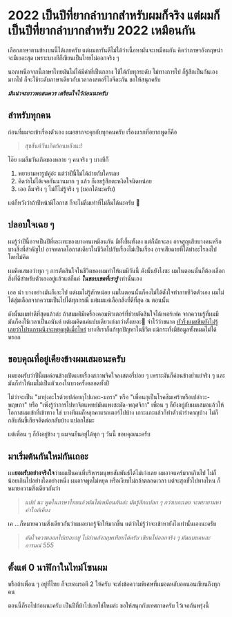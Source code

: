 # 2022 เป็นปีที่ยากลำบากสำหรับผมก็จริง แต่ผมก็เป็นปีที่ยากลำบากสำหรับ 2022 เหมือนกัน

เลือกภาษาตามข้างบนนี้ได้เลยครับ แต่ผมการันตีไม่ได้ว่าเนื้อหามันจะเหมือนกัน
คิดว่าภาษาอังกฤษน่าจะมีเยอะสุด เพราะบางทีก็เขียนเป็นไทยไม่ออกจริง ๆ

นอกเหนือจากนี้ภาษาไทยมันไม่ได้มีคำที่เป็นกลาง ใช้ได้กับทุกระดับ ไม่ทางการไป ก็รู้สึกเป็นกันเองมากไป
ก็จะใช้ระดับภาษาเดียวกับเวลาลงสตอรี่ไอจีละกัน
ขอให้สนุกครับ

**_มันน่าจะยาวพอสมควร เตรียมใจไว้ก่อนนะครับ_**

## สำหรับทุกคน

ก่อนที่ผมจะเข้าเรื่องตัวเอง ผมอยากจะคุยกับทุกคนครับ
เรื่องแรกที่อยากพูดก็คือ

> สุขสันต์วันเกิดย้อนหลังนะ!

โอ๊ย ผมลืมวันเกิดของหลาย ๆ คนจริง ๆ บางทีก็

1. พยายามหารูปคู่อ่ะ แต่ว่าปีนี้ไม่ได้ถ่ายกับใครเลย
2. คิดว่าไม่ได้เจอกันนานมาก ๆ แล้ว ก็เลยรู้สึกตะหงิดใจนิดหน่อย
3. เออ ลืมจริง ๆ ไม่ก็ไม่รู้จริง ๆ (บอกได้นะครับ)

แต่ก็หวังว่าถ้าปีหน้ามีโอกาส ก็จะไม่ลืมเท่าที่ไม่ลืมได้นะครับ 🫡

## ปลอบใจเฉย ๆ

ผมรู้ว่าปีนี้อาจเป็นปีที่เละเทะของบางคนเหมือนกัน มีทั้งขึ้นทั้งลง แต่ก็มักจะลง
อาจสูญเสียบางคนหรือบางสิ่งที่สำคัญไป
อาจพลาดโอกาสเดียวในชีวิตไปกับเรื่องไม่เป็นเรื่อง
อาจเสียดายที่ได้ทำอะไรลงไปโดยไม่คิด

ผมคิดเสมอว่าทุก ๆ การตัดสินใจในชีวิตของผมทำให้ผมมีวันนี้
ดังนั้นยังไงซะ ผมในตอนนั้นก็ต้องเลือกสิ่งที่ดีสำหรับตัวเองอยู่แล้วแต่ก็แค่ **_ในขอบเขตที่เรารู้_** เท่านั้นเอง

เออ น่า บางอย่างมันก็เละไป แต่ผมไม่รู้สักหน่อย ผมในตอนนั้นก็คงไม่ได้ตั้งใจทำลายชีวิตตัวเอง
ผมไม่ได้สุ่มเลือกจากความเป็นไปได้ทุกกรณี แต่ผมแค่เลือกสิ่งที่ดีที่สุด ณ ตอนนั้น

ดังนั้นผมทำดีที่สุดแล้วล่ะ ถ้าสมมติมีเครื่องคอมพิวเตอร์ที่ช่วยตัดสินใจได้เพอร์เฟค จากความรู้ที่ผมมี
มันก็คงใช้เวลาเป็นอนันต์ แต่ผมคิดแค่แปบเดียวเก่งกว่าตั้งเยอะ🥹
จำไว้ว่าขนาด [ทัวริ่งแมชชีนยังไม่รู้เลยว่าโปรแกรมนึงจะหยุดยุติเมื่อไหร่](https://th.wikipedia.org/wiki/%E0%B8%9B%E0%B8%B1%E0%B8%8D%E0%B8%AB%E0%B8%B2%E0%B8%81%E0%B8%B2%E0%B8%A3%E0%B8%A2%E0%B8%B8%E0%B8%95%E0%B8%B4%E0%B8%81%E0%B8%B2%E0%B8%A3%E0%B8%97%E0%B8%B3%E0%B8%87%E0%B8%B2%E0%B8%99)
บางทีเราก็แก้ทุกปัญหาในชีวิต แม้กระทั่งมีข้อมูลทั้งหมดไม่ได้หรอก

## ขอบคุณที่อยู่เคียงข้างผมเสมอนะครับ

ผมยอมรับว่าปีนี้ผมค่อนข้างเปิดเผยเรื่องสภาพจิคใจลงสตอรี่บ่อย ๆ
เพราะมันก็ค่อนข้างย่ำแย่จริง ๆ และมันก็ทำให้ผมไม่เป็นตัวเองในบางครั้งตลอดทั้งปี

ไม่ว่าจะเป็น "มายุ่งอะไรด้วยปล่อยกุไปเถอะ-มกรา" หรือ "เพื่อนกุเป็นโรคซึมเศร้าหรือเปล่าวะ-พฤษภา"
หรือ "เพิ่งรู้ว่าการไปหาจิตแพทย์มันแพงชะมัด-พฤศจิกา"
เพื่อน ๆ ก็ยังอยู่กับผมเสมอแล้วให้โอกาสผมเข้าที่เข้าทาง ใช่ บางทีผมก็หลุกคาแรกเตอร์ไปบ้าง
เกาะแกะแล้วก็ทำตัวน่ารำคาญบ้าง ไม่ก็กลับกันขี้เกียจติดต่อกลับบ้าง แปลกใช่มะ

แต่เพื่อน ๆ ก็ยังอยู่ข้าง ๆ ผมจนยืนอยู่ได้ทุก ๆ วันนี้ ขอบคุณนะครับ

## มาเริ่มต้นกันใหม่กันเถอะ

ผม**ยอมรับอย่างจริงใจ**ว่าผมเป็นคนที่บริหารมนุษยสัมพันธ์ได้ไม่เก่งเลย
ผมอาจแคร์มากเกินไป ไม่ก็น้อยเกินไปอย่างใดอย่างหนึ่ง
ผมอาจพูดไม่หยุด หรือเงียบไม่กล้าตลอดเวลา
แต่จะสุดขั้วไปทางไหน ก็หมายความสิ่งเดียวกันว่า

> _แปป นะ พูดในภาษาไทยแล้วมันไม่เหมือนกันอ่ะ มันรู้สึกแปลก ๆ กว่าเยอะเลย จะพยายามหาคำใกล้เคียง_

เค ...ก็หมายความสิ่งเดียวกันว่าผมอยากรู้จักให้มากขึ้น
แต่ว่าไม่รู้ว่าจะเข้าหายังไงเท่านั้นเองนะครับ

> _ตัดใจความออกไปเยอะอยู่ ไปอ่านอังกฤษเทียบได้ครับ เขียนไม่ออกจริง ๆ มันแบบคนละอารมณ์ 555_

## ตั้งแต่ 0 นาฬิกาในไทม์โซนผม

หรือถ้าเพื่อน ๆ อยู่ที่ไทย ก็จะยอมรอตี 2 ให้ครับ
จะส่งข้อความพิเศษที่ผมอดหลับอดนอนเขียนถึงทุกคน

ตอนนี้ก็รอไปก่อนนะครับ เป็นปีที่บ้าไปเลยใช่ไหมล่ะ ขอให้สนุกกับเทศกาลครับ ไว้เจอกันพรุ่งนี้
